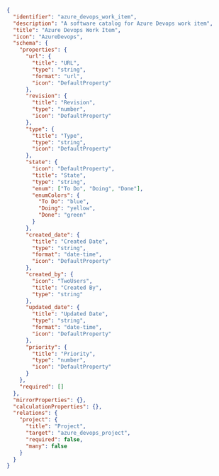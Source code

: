```json showLineNumbers
{
  "identifier": "azure_devops_work_item",
  "description": "A software catalog for Azure Devops work item",
  "title": "Azure Devops Work Item",
  "icon": "AzureDevops",
  "schema": {
    "properties": {
      "url": {
        "title": "URL",
        "type": "string",
        "format": "url",
        "icon": "DefaultProperty"
      },
      "revision": {
        "title": "Revision",
        "type": "number",
        "icon": "DefaultProperty"
      },
      "type": {
        "title": "Type",
        "type": "string",
        "icon": "DefaultProperty"
      },
      "state": {
        "icon": "DefaultProperty",
        "title": "State",
        "type": "string",
        "enum": ["To Do", "Doing", "Done"],
        "enumColors": {
          "To Do": "blue",
          "Doing": "yellow",
          "Done": "green"
        }
      },
      "created_date": {
        "title": "Created Date",
        "type": "string",
        "format": "date-time",
        "icon": "DefaultProperty"
      },
      "created_by": {
        "icon": "TwoUsers",
        "title": "Created By",
        "type": "string"
      },
      "updated_date": {
        "title": "Updated Date",
        "type": "string",
        "format": "date-time",
        "icon": "DefaultProperty"
      },
      "priority": {
        "title": "Priority",
        "type": "number",
        "icon": "DefaultProperty"
      }
    },
    "required": []
  },
  "mirrorProperties": {},
  "calculationProperties": {},
  "relations": {
    "project": {
      "title": "Project",
      "target": "azure_devops_project",
      "required": false,
      "many": false
    }
  }
}
```
